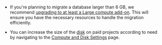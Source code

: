 <Admonition type="caution">

- If you're planning to migrate a database larger than 6 GB, we recommend [upgrading to at least a Large compute add-on](/docs/guides/platform/compute-add-ons). This will ensure you have the necessary resources to handle the migration efficiently.

- You can increase the size of the [disk](https://supabase.com/docs/guides/platform/compute-and-disk#disk) on paid projects according to need by navigating to the [Compute and Disk Settings](https://supabase.com/dashboard/project/_/settings/compute-and-disk) page.

</Admonition>
